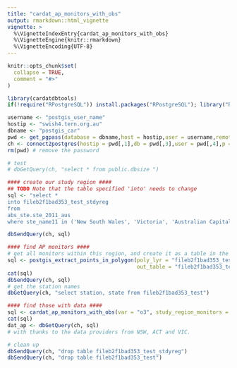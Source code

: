 ```yaml
---
title: "cardat_ap_monitors_with_obs"
output: rmarkdown::html_vignette
vignette: >
  %\VignetteIndexEntry{cardat_ap_monitors_with_obs}
  %\VignetteEngine{knitr::rmarkdown}
  %\VignetteEncoding{UTF-8}
---
```


```r
knitr::opts_chunk$set(
  collapse = TRUE,
  comment = "#>"
)
```

```r
library(cardatdbtools)
if(!require("RPostgreSQL")) install.packages("RPostgreSQL"); library("RPostgreSQL")

username <- "postgis_user_name"
hostip <- "swish4.tern.org.au"
dbname <- "postgis_car"
pwd <- get_pgpass(database = dbname,host = hostip,user = username,remote = TRUE,savePassword = TRUE)
ch <- connect2postgres(hostip = pwd[,1],db = pwd[,3],user = pwd[,4],p = pwd[,5])
rm(pwd) # remove the password

# test
# dbGetQuery(ch, "select * from public.dbsize ")

#### create our study region ####
## TODO Note that the table specified 'into' needs to change
sql <- "select *
into fileb2f1bad353_test_stdyreg
from 
abs_ste.ste_2011_aus
where ste_name11 in ('New South Wales', 'Victoria', 'Australian Capital Territory')"

dbSendQuery(ch, sql)

#### find AP monitors ####
# get all monitors within this region, and create it as a table in the database
sql <- postgis_extract_points_in_polygon(poly_lyr = "fileb2f1bad353_test_stdyreg", 
                                         out_table = "fileb2f1bad353_test")
cat(sql)
dbSendQuery(ch, sql)
# get the station names
dbGetQuery(ch, "select station, state from fileb2f1bad353_test")

#### find those with data ####
sql <- cardat_ap_monitors_with_obs(var = "o3", study_region_monitors = "fileb2f1bad353_test")
cat(sql)
dat_ap <- dbGetQuery(ch, sql)
# with thanks to the data providers from NSW, ACT and VIC.

# clean up
dbSendQuery(ch, "drop table fileb2f1bad353_test_stdyreg")
dbSendQuery(ch, "drop table fileb2f1bad353_test")
```
